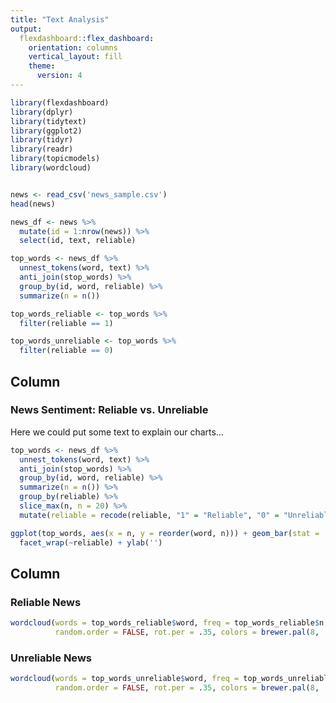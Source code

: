 ```yaml
---
title: "Text Analysis"
output: 
  flexdashboard::flex_dashboard:
    orientation: columns
    vertical_layout: fill
    theme:
      version: 4
---
```


```r
library(flexdashboard)
library(dplyr)
library(tidytext)
library(ggplot2)
library(tidyr)
library(readr)
library(topicmodels)
library(wordcloud)


news <- read_csv('news_sample.csv')
head(news)

news_df <- news %>%
  mutate(id = 1:nrow(news)) %>%
  select(id, text, reliable)

top_words <- news_df %>%
  unnest_tokens(word, text) %>%
  anti_join(stop_words) %>%
  group_by(id, word, reliable) %>%
  summarize(n = n())

top_words_reliable <- top_words %>%
  filter(reliable == 1)

top_words_unreliable <- top_words %>%
  filter(reliable == 0)
```

Column {data-width=650}
-----------------------------------------------------------------------

### News Sentiment: Reliable vs. Unreliable

Here we could put some text to explain our charts...

```r
top_words <- news_df %>%
  unnest_tokens(word, text) %>%
  anti_join(stop_words) %>%
  group_by(id, word, reliable) %>%
  summarize(n = n()) %>%
  group_by(reliable) %>%
  slice_max(n, n = 20) %>%
  mutate(reliable = recode(reliable, "1" = "Reliable", "0" = "Unreliable"))

ggplot(top_words, aes(x = n, y = reorder(word, n))) + geom_bar(stat = 'identity') + theme_minimal() +
  facet_wrap(~reliable) + ylab('')
```

Column {data-width=350}
-----------------------------------------------------------------------

### Reliable News

```r
wordcloud(words = top_words_reliable$word, freq = top_words_reliable$n, min.freq = 1, max.words = 100,
          random.order = FALSE, rot.per = .35, colors = brewer.pal(8, 'Dark2'))

```

### Unreliable News

```r
wordcloud(words = top_words_unreliable$word, freq = top_words_unreliable$n, min.freq = 1, max.words = 100,
          random.order = FALSE, rot.per = .35, colors = brewer.pal(8, 'Dark2'))

```

